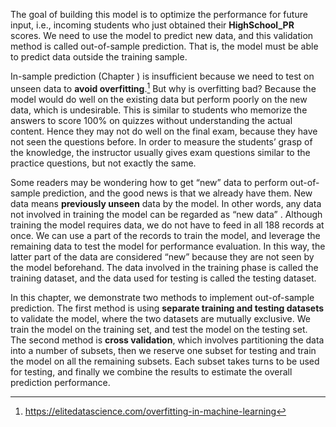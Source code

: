 The goal of building this model is to optimize the performance for future input, i.e., incoming students who just obtained their **HighSchool_PR** scores. We need to use the model to predict new data, and this validation method is called out-of-sample prediction. That is, the model must be able to predict data outside the training sample.   

In-sample prediction (Chapter \ref{validation}) is insufficient because we need to test on unseen data to **avoid overfitting**.^[<https://elitedatascience.com/overfitting-in-machine-learning>] But why is overfitting bad? Because the model would do well on the existing data but perform poorly on the new data, which is undesirable. This is similar to students who memorize the answers to score 100% on quizzes without understanding the actual content. Hence they may not do well on the final exam, because they have not seen the questions before. In order to measure the students' grasp of the knowledge, the instructor usually gives exam questions similar to the practice questions, but not exactly the same.    

Some readers may be wondering how to get "new" data to perform out-of-sample prediction, and the good news is that we already have them. New data means **previously unseen** data by the model. In other words, any data not involved in training the model can be regarded as "new data" \cite{aggarwal2015data}. Although training the model requires data, we do not have to feed in all 188 records at once. We can use a part of the records to train the model, and leverage the remaining data to test the model for performance evaluation. In this way, the latter part of the data are considered "new" because they are not seen by the model beforehand. The data involved in the training phase is called the training dataset, and the data used for testing is called the testing dataset.  

In this chapter, we demonstrate two methods to implement out-of-sample prediction. The first method is using **separate training and testing datasets** to validate the model, where the two datasets are mutually exclusive. We train the model on the training set, and test the model on the testing set. The second method is **cross validation**, which involves partitioning the data into a number of subsets, then we reserve one subset for testing and train the model on all the remaining subsets. Each subset takes turns to be used for testing, and finally we combine the results to estimate the overall prediction performance.  